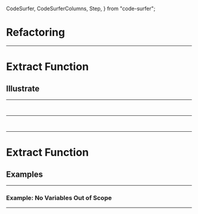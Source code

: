   CodeSurfer,
  CodeSurferColumns,
  Step,
} from "code-surfer";


# Refactoring

---

# Extract Function
## Illustrate

---

<CodeSurfer>

```js file=./src/ch6/extractFunction.js title="Extract Function Illustrate"
```

```js file=./src/ch6/extractFunctionRefactored.js title="Extract Function Illustrate"
```

</CodeSurfer>

---

<CodeSurferColumns>

<Step title="Illustrate Diff">

```js file=./src/ch6/extractFunction.js 5:7
```

```js file=./src/ch6/extractFunctionRefactored.js 4:9
```

</Step>

</CodeSurferColumns>

---

# Extract Function
## Examples

---

### Example: No Variables Out of Scope

---

<CodeSurfer>

```js file=./src/ch6/Eg1.js title="Example: No Variables Out of Scope"
```

```diff 3:5,18:20 subtitle="We want to refactoring these code by Extract Function."
```

```js file=./src/ch6/Eg1-1.js
```

```js file=./src/ch6/Eg1-2.js
```

```diff 3,15,18:22,24:28 subtitle="done"
```

</CodeSurfer>